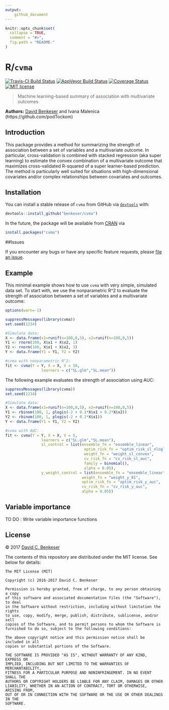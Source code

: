 ```yaml
---
output: 
    github_document
---
```


<!-- README.md is generated from README.Rmd. Please edit that file -->

```r
knitr::opts_chunk$set(
  collapse = TRUE,
  comment = "#>",
  fig.path = "README-"
)
```

# R/`cvma`

[![Travis-CI Build Status](https://travis-ci.org/benkeser/cvma.svg?branch=master)](https://travis-ci.org/benkeser/cvma)
[![AppVeyor Build  Status](https://ci.appveyor.com/api/projects/status/github/benkeser/cvma?branch=master&svg=true)](https://ci.appveyor.com/project/benkeser/cvma)
[![Coverage Status](https://img.shields.io/codecov/c/github/benkeser/cvma/master.svg)](https://codecov.io/github/benkeser/cvma?branch=master)
[![MIT license](http://img.shields.io/badge/license-MIT-brightgreen.svg)](http://opensource.org/licenses/MIT)

> Machine learning-based summary of association with multivariate outcomes

__Authors:__ [David Benkeser](https://www.benkeserstatistics.com/) and Ivana Malenica (https://github.com/podTockom)

## Introduction

This package provides a method for summarizing the strength of association between a set of variables and a multivariate outcome. In particular, cross-validation is combined with stacked regression (aka super learning) to estimate the convex combination of a multivariate outcome that maximizes cross-validated R-squared of a super learner-based prediction. The method is particularly well suited for situations with high-dimensional covariates and/or complex relationships between covariates and outcomes. 

## Installation

You can install a stable release of `cvma` from GitHub via
[`devtools`](https://www.rstudio.com/products/rpackages/devtools/) with:

```r
devtools::install_github("benkeser/cvma")
```

In the future, the package will be available from [CRAN](https://cran.r-project.org/) via

```r
install.packages("cvma")
```

##Issues

If you encounter any bugs or have any specific feature requests, please [file an issue](https://github.com/benkeser/cvma/issues).

## Example

This minimal example shows how to use `cvma` with very simple, simulated data set. To start with, we use the nonparametric R^2 to evaluate the strength of association between a set of variables and a multivariate outcome:

```r
options(warn=-1)
```

```r
suppressMessages(library(cvma))
set.seed(1234)

#Simulate data:
X <- data.frame(x1=runif(n=100,0,5), x2=runif(n=100,0,5))
Y1 <- rnorm(100, X$x1 + X$x2, 1)
Y2 <- rnorm(100, X$x1 + X$x2, 3)
Y <- data.frame(Y1 = Y1, Y2 = Y2)

#cvma with nonparametric R^2:
fit <- cvma(Y = Y, X = X, V = 10, 
                learners = c("SL.glm","SL.mean"))

```

The following example evaluates the strength of association using AUC:

```r
suppressMessages(library(cvma))
set.seed(1234)

#Simulate data:
X <- data.frame(x1=runif(n=100,0,5), x2=runif(n=100,0,5))
Y1 <- rbinom(100, 1, plogis(-2 + 0.1*X$x1 + 0.2*X$x2))
Y2 <- rbinom(100, 1, plogis(-2 + 0.1*X$x1))
Y <- data.frame(Y1 = Y1, Y2 = Y2)

#cvma with AUC:
fit <- cvma(Y = Y, X = X, V = 5, 
                learners = c("SL.glm","SL.mean"),
                sl_control = list(ensemble_fn = "ensemble_linear",
                                   optim_risk_fn = "optim_risk_sl_nloglik",
                                   weight_fn = "weight_sl_convex",
                                   cv_risk_fn = "cv_risk_sl_auc",
                                   family = binomial(),
                                   alpha = 0.05),
                y_weight_control = list(ensemble_fn = "ensemble_linear",
                                  weight_fn = "weight_y_01",
                                  optim_risk_fn = "optim_risk_y_auc",
                                  cv_risk_fn = "cv_risk_y_auc",
                                  alpha = 0.05))

```

## Variable importance

TO DO : Write variable importance functions

## License
&copy; 2017 [David C. Benkeser](http://www.benkeserstatistics.com)

The contents of this repository are distributed under the MIT license. See
below for details:
```
The MIT License (MIT)

Copyright (c) 2016-2017 David C. Benkeser

Permission is hereby granted, free of charge, to any person obtaining a copy
of this software and associated documentation files (the "Software"), to deal
in the Software without restriction, including without limitation the rights
to use, copy, modify, merge, publish, distribute, sublicense, and/or sell
copies of the Software, and to permit persons to whom the Software is
furnished to do so, subject to the following conditions:

The above copyright notice and this permission notice shall be included in all
copies or substantial portions of the Software.

THE SOFTWARE IS PROVIDED "AS IS", WITHOUT WARRANTY OF ANY KIND, EXPRESS OR
IMPLIED, INCLUDING BUT NOT LIMITED TO THE WARRANTIES OF MERCHANTABILITY,
FITNESS FOR A PARTICULAR PURPOSE AND NONINFRINGEMENT. IN NO EVENT SHALL THE
AUTHORS OR COPYRIGHT HOLDERS BE LIABLE FOR ANY CLAIM, DAMAGES OR OTHER
LIABILITY, WHETHER IN AN ACTION OF CONTRACT, TORT OR OTHERWISE, ARISING FROM,
OUT OF OR IN CONNECTION WITH THE SOFTWARE OR THE USE OR OTHER DEALINGS IN THE
SOFTWARE.
```